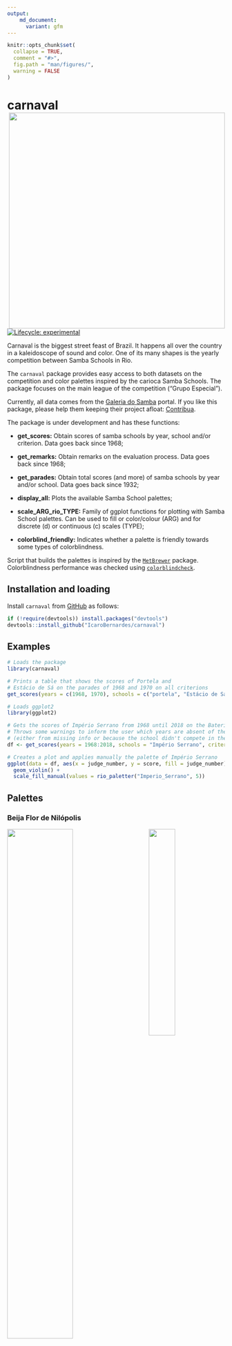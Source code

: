 ```yaml
---
output:
    md_document:
      variant: gfm
---
```


<!-- README.md is generated from README.Rmd. Please edit that file -->

```r
knitr::opts_chunk$set(
  collapse = TRUE,
  comment = "#>",
  fig.path = "man/figures/",
  warning = FALSE
)
```

# carnaval <a href="https://icarobernardes.github.io/carnaval/"><img src="man/figures/logo.png" align="right" height="500" /></a>

<!-- badges: start -->
[![Lifecycle: experimental](https://lifecycle.r-lib.org/articles/figures/lifecycle-experimental.svg)](https://www.tidyverse.org/lifecycle/#experimental)
<!-- badges: end -->

Carnaval is the biggest street feast of Brazil. It happens all over the country in a kaleidoscope of sound and color. One of its many shapes is the yearly competition between Samba Schools in Rio.

The `carnaval` package provides easy access to both datasets on the competition and color palettes inspired by the carioca Samba Schools. The package focuses on the main league of the competition ("Grupo Especial").

Currently, all data comes from the [Galeria do Samba](https://galeriadosamba.com.br) portal. If you like this package, please help them keeping their project afloat: [Contribua](https://galeriadosamba.com.br/espaco-aberto/contribua/).

The package is under development and has these functions:

- **get_scores:** Obtain scores of samba schools by year, school and/or criterion. Data goes back since 1968;

- **get_remarks:** Obtain remarks on the evaluation process. Data goes back since 1968;

- **get_parades:** Obtain total scores (and more) of samba schools by year and/or school. Data goes back since 1932;

- **display_all:** Plots the available Samba School palettes;

- **scale_ARG_rio_TYPE:** Family of ggplot functions for plotting with Samba School palettes. Can be used to fill or color/colour (ARG) and for discrete (d) or continuous (c) scales (TYPE);

- **colorblind_friendly:** Indicates whether a palette is friendly towards some types of colorblindness.

Script that builds the palettes is inspired by the [`MetBrewer`](https://github.com/BlakeRMills/MetBrewer) package. Colorblindness performance was checked using [`colorblindcheck`](https://github.com/Nowosad/colorblindcheck).

## Installation and loading

Install `carnaval` from [GitHub](https://github.com/IcaroBernardes/carnaval) as follows:

```r
if (!require(devtools)) install.packages("devtools")
devtools::install_github("IcaroBernardes/carnaval")
```

## Examples

```r
# Loads the package
library(carnaval)

# Prints a table that shows the scores of Portela and
# Estácio de Sá on the parades of 1968 and 1970 on all criterions
get_scores(years = c(1968, 1970), schools = c("portela", "Estácio de Sá"))
```

```r
# Loads ggplot2
library(ggplot2)

# Gets the scores of Império Serrano from 1968 until 2018 on the Bateria criterion.
# Throws some warnings to inform the user which years are absent of the data
# (either from missing info or because the school didn't compete in the main league)
df <- get_scores(years = 1968:2018, schools = "Império Serrano", criterions = "BATERIA")

# Creates a plot and applies manually the palette of Império Serrano
ggplot(data = df, aes(x = judge_number, y = score, fill = judge_number)) +
  geom_violin() +
  scale_fill_manual(values = rio_paletter("Imperio_Serrano", 5))
```

## Palettes

### Beija Flor de Nilópolis

<img src="man/figures/palettes/Beija_Flor.png" width="55%" align="left"/>
<img src="man/figures/shields/Beija_Flor.jpg" width="35%" align="right"/>
<br clear="both"/><br>

- Friendly towards **deuteranopia** and **protanopia**

------------------------------------------------------------------------

### Acadêmicos do Grande Rio

<img src="man/figures/palettes/Grande_Rio.png" width="55%" align="left"/>
<img src="man/figures/shields/Grande_Rio.jpg" width="35%" align="right"/>
<br clear="both"/><br>

- Friendly towards **protanopia** and **tritanopia**

------------------------------------------------------------------------

### Imperatriz Leopoldinense

<img src="man/figures/palettes/Imperatriz_Leopoldinense.png" width="55%" align="left"/>
<img src="man/figures/shields/Imperatriz_Leopoldinense.jpg" width="35%" align="right"/>
<br clear="both"/><br>

- Friendly towards **deuteranopia** and **tritanopia**

------------------------------------------------------------------------

### Império Serrano

<img src="man/figures/palettes/Imperio_Serrano.png" width="55%" align="left"/>
<img src="man/figures/shields/Imperio_Serrano.jpg" width="35%" align="right"/>
<br clear="both"/><br>

- Friendly towards **deuteranopia**, **protanopia** and **tritanopia**

------------------------------------------------------------------------

### Estação Primeira de Mangueira

<img src="man/figures/palettes/Mangueira.png" width="55%" align="left"/>
<img src="man/figures/shields/Mangueira.jpg" width="35%" align="right"/>
<br clear="both"/><br>

- Friendly towards **deuteranopia**, **protanopia** and **tritanopia**

------------------------------------------------------------------------

### Mocidade Independente de Padre Miguel

<img src="man/figures/palettes/Padre_Miguel.png" width="55%" align="left"/>
<img src="man/figures/shields/Padre_Miguel.jpg" width="35%" align="right"/>
<br clear="both"/><br>

- Friendly towards **deuteranopia** and **tritanopia**

------------------------------------------------------------------------

### Paraíso do Tuiuti

<img src="man/figures/palettes/Paraiso_Tuiuti.png" width="55%" align="left"/>
<img src="man/figures/shields/Paraiso_Tuiuti.jpg" width="35%" align="right"/>
<br clear="both"/><br>

- Friendly towards **deuteranopia**, **protanopia** and **tritanopia**

------------------------------------------------------------------------

### Portela

<img src="man/figures/palettes/Portela.png" width="55%" align="left"/>
<img src="man/figures/shields/Portela.jpg" width="35%" align="right"/>
<br clear="both"/><br>

- Friendly towards **deuteranopia**, **protanopia** and **tritanopia**

------------------------------------------------------------------------

### Acadêmicos do Salgueiro

<img src="man/figures/palettes/Salgueiro.png" width="55%" align="left"/>
<img src="man/figures/shields/Salgueiro.jpg" width="35%" align="right"/>
<br clear="both"/><br>

- Friendly towards **deuteranopia**, **protanopia** and **tritanopia**

------------------------------------------------------------------------

### São Clemente

<img src="man/figures/palettes/Sao_Clemente.png" width="55%" align="left"/>
<img src="man/figures/shields/Sao_Clemente.jpg" width="35%" align="right"/>
<br clear="both"/><br>

- Friendly towards **deuteranopia**, **protanopia** and **tritanopia**

------------------------------------------------------------------------

### Unidos da Tijuca

<img src="man/figures/palettes/Tijuca.png" width="55%" align="left"/>
<img src="man/figures/shields/Tijuca.jpg" width="35%" align="right"/>
<br clear="both"/><br>

- Friendly towards **deuteranopia**, **protanopia** and **tritanopia**

------------------------------------------------------------------------

### União da Ilha do Governador

<img src="man/figures/palettes/Uniao_Ilha.png" width="55%" align="left"/>
<img src="man/figures/shields/Uniao_Ilha.jpg" width="35%" align="right"/>
<br clear="both"/><br>

- Friendly towards **deuteranopia**, **protanopia** and **tritanopia**

------------------------------------------------------------------------

### Unidos de Vila Isabel

<img src="man/figures/palettes/Vila_Isabel.png" width="55%" align="left"/>
<img src="man/figures/shields/Vila_Isabel.jpg" width="35%" align="right"/>
<br clear="both"/><br>

- Friendly towards **deuteranopia**

------------------------------------------------------------------------

### Unidos do Viradouro

<img src="man/figures/palettes/Viradouro.png" width="55%" align="left"/>
<img src="man/figures/shields/Viradouro.jpg" width="35%" align="right"/>
<br clear="both"/><br>

- Friendly towards **deuteranopia**, **protanopia** and **tritanopia**

## Credits

This package was created by [Ícaro Bernardes](https://twitter.com/IcaroBSC).

The hex logo was created by [Bruno Mioto](https://twitter.com/BrunoHMioto).
